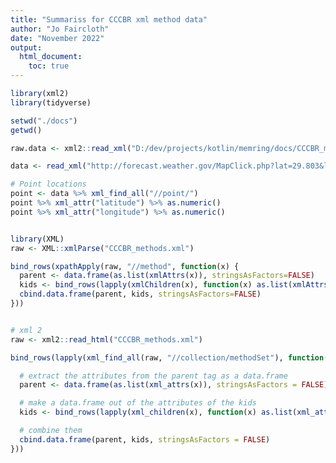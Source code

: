 ```yaml
---
title: "Summariss for CCCBR xml method data"
author: "Jo Faircloth"
date: "November 2022"
output:
  html_document:
    toc: true
---
```


```r
library(xml2)
library(tidyverse)
```

```r
setwd("./docs")
getwd()
```

```r
raw.data <- xml2::read_xml("D:/dev/projects/kotlin/memring/docs/CCCBR_methods.xml") |> as_list()

```

```r
data <- read_xml("http://forecast.weather.gov/MapClick.php?lat=29.803&lon=-82.411&FcstType=digitalDWML")

# Point locations
point <- data %>% xml_find_all("//point/")
point %>% xml_attr("latitude") %>% as.numeric()
point %>% xml_attr("longitude") %>% as.numeric()


library(XML)
raw <- XML::xmlParse("CCCBR_methods.xml")

bind_rows(xpathApply(raw, "//method", function(x) {
  parent <- data.frame(as.list(xmlAttrs(x)), stringsAsFactors=FALSE)
  kids <- bind_rows(lapply(xmlChildren(x), function(x) as.list(xmlAttrs(x))))
  cbind.data.frame(parent, kids, stringsAsFactors=FALSE)
}))


# xml 2
raw <- xml2::read_html("CCCBR_methods.xml")

bind_rows(lapply(xml_find_all(raw, "//collection/methodSet"), function(x) {

  # extract the attributes from the parent tag as a data.frame
  parent <- data.frame(as.list(xml_attrs(x)), stringsAsFactors = FALSE)

  # make a data.frame out of the attributes of the kids
  kids <- bind_rows(lapply(xml_children(x), function(x) as.list(xml_attrs(x))))

  # combine them
  cbind.data.frame(parent, kids, stringsAsFactors = FALSE)
}))

```
